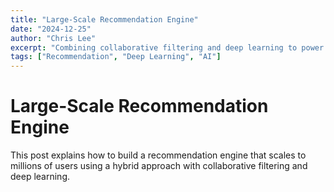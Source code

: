 ```yaml
---
title: "Large-Scale Recommendation Engine"
date: "2024-12-25"
author: "Chris Lee"
excerpt: "Combining collaborative filtering and deep learning to power a recommendation engine for millions of users."
tags: ["Recommendation", "Deep Learning", "AI"]
---
```


# Large-Scale Recommendation Engine

This post explains how to build a recommendation engine that scales to millions of users using a hybrid approach with collaborative filtering and deep learning.
